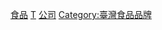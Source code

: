 [[Category:臺灣製造業公司|食品]]
[[Category:各國食品公司|T]]
[[Category:台灣食品業|公司]]
[[Category:臺灣食品品牌|Category:臺灣食品品牌]]